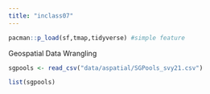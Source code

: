 ```yaml
---
title: "inclass07"
---
```


```r
pacman::p_load(sf,tmap,tidyverse) #simple feature
```

Geospatial Data Wrangling

```r
sgpools <- read_csv("data/aspatial/SGPools_svy21.csv")
```

```r
list(sgpools)
```



